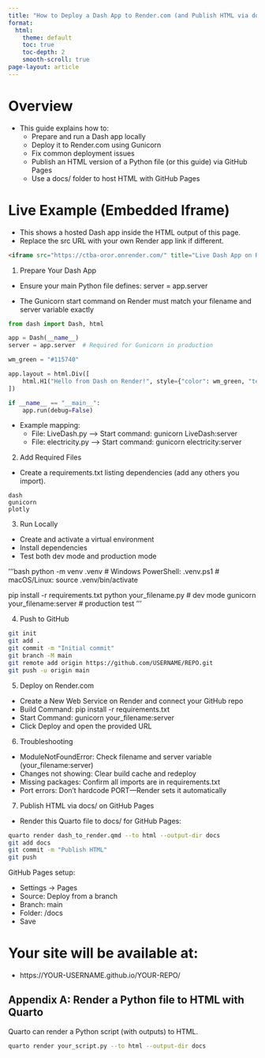 ```yaml
---
title: "How to Deploy a Dash App to Render.com (and Publish HTML via docs/)"
format:
  html:
    theme: default
    toc: true
    toc-depth: 2
    smooth-scroll: true
page-layout: article
---
```


# Overview

-   This guide explains how to:
    -   Prepare and run a Dash app locally
    -   Deploy it to Render.com using Gunicorn
    -   Fix common deployment issues
    -   Publish an HTML version of a Python file (or this guide) via GitHub Pages
    -   Use a docs/ folder to host HTML with GitHub Pages

# Live Example (Embedded Iframe)

-   This shows a hosted Dash app inside the HTML output of this page.
-   Replace the src URL with your own Render app link if different.

```html
<iframe src="https://ctba-oror.onrender.com/" title="Live Dash App on Render" style="width:100%;height:500px;border:2px solid #115740;border-radius:6px;"></iframe>
```

1)  Prepare Your Dash App

-   Ensure your main Python file defines: server = app.server

-   The Gunicorn start command on Render must match your filename and server variable exactly

```python
from dash import Dash, html

app = Dash(__name__)
server = app.server  # Required for Gunicorn in production

wm_green = "#115740"

app.layout = html.Div([
    html.H1("Hello from Dash on Render!", style={"color": wm_green, "textAlign": "center"})
])

if __name__ == "__main__":
    app.run(debug=False)
```

-   Example mapping:
    -   File: LiveDash.py --\> Start command: gunicorn LiveDash:server
    -   File: electricity.py --\> Start command: gunicorn electricity:server

2)  Add Required Files

-   Create a requirements.txt listing dependencies (add any others you import).

```text
dash
gunicorn
plotly
```

3)  Run Locally

-   Create and activate a virtual environment
-   Install dependencies
-   Test both dev mode and production mode

'''bash python -m venv .venv \# Windows PowerShell: .venv\Scripts\Activate.ps1 \# macOS/Linux: source .venv/bin/activate

pip install -r requirements.txt python your_filename.py \# dev mode gunicorn your_filename:server \# production test '''

4)  Push to GitHub

```bash
git init
git add .
git commit -m "Initial commit"
git branch -M main
git remote add origin https://github.com/USERNAME/REPO.git
git push -u origin main
```


5)  Deploy on Render.com

-   Create a New Web Service on Render and connect your GitHub repo
-   Build Command: pip install -r requirements.txt
-   Start Command: gunicorn your_filename:server
-   Click Deploy and open the provided URL

6)  Troubleshooting

-   ModuleNotFoundError: Check filename and server variable (your_filename:server)
-   Changes not showing: Clear build cache and redeploy
-   Missing packages: Confirm all imports are in requirements.txt
-   Port errors: Don’t hardcode PORT—Render sets it automatically

7)  Publish HTML via docs/ on GitHub Pages

-   Render this Quarto file to docs/ for GitHub Pages:



```bash
quarto render dash_to_render.qmd --to html --output-dir docs 
git add docs 
git commit -m "Publish HTML" 
git push 
```



GitHub Pages setup:

-   Settings → Pages
-   Source: Deploy from a branch
-   Branch: main
-   Folder: /docs
-   Save

# Your site will be available at:

-   https://YOUR-USERNAME.github.io/YOUR-REPO/

## Appendix A: Render a Python file to HTML with Quarto

Quarto can render a Python script (with outputs) to HTML.


```bash
quarto render your_script.py --to html --output-dir docs

```
